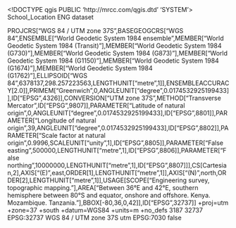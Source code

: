 <!DOCTYPE qgis PUBLIC 'http://mrcc.com/qgis.dtd' 'SYSTEM'>
<qgis version="3.20.3-Odense">
  <identifier>School_Location</identifier>
  <parentidentifier></parentidentifier>
  <language>ENG</language>
  <type>dataset</type>
  <title>School_Location</title>
  <abstract></abstract>
  <links/>
  <fees></fees>
  <encoding></encoding>
  <crs>
    <spatialrefsys>
      <wkt>PROJCRS["WGS 84 / UTM zone 37S",BASEGEOGCRS["WGS 84",ENSEMBLE["World Geodetic System 1984 ensemble",MEMBER["World Geodetic System 1984 (Transit)"],MEMBER["World Geodetic System 1984 (G730)"],MEMBER["World Geodetic System 1984 (G873)"],MEMBER["World Geodetic System 1984 (G1150)"],MEMBER["World Geodetic System 1984 (G1674)"],MEMBER["World Geodetic System 1984 (G1762)"],ELLIPSOID["WGS 84",6378137,298.257223563,LENGTHUNIT["metre",1]],ENSEMBLEACCURACY[2.0]],PRIMEM["Greenwich",0,ANGLEUNIT["degree",0.0174532925199433]],ID["EPSG",4326]],CONVERSION["UTM zone 37S",METHOD["Transverse Mercator",ID["EPSG",9807]],PARAMETER["Latitude of natural origin",0,ANGLEUNIT["degree",0.0174532925199433],ID["EPSG",8801]],PARAMETER["Longitude of natural origin",39,ANGLEUNIT["degree",0.0174532925199433],ID["EPSG",8802]],PARAMETER["Scale factor at natural origin",0.9996,SCALEUNIT["unity",1],ID["EPSG",8805]],PARAMETER["False easting",500000,LENGTHUNIT["metre",1],ID["EPSG",8806]],PARAMETER["False northing",10000000,LENGTHUNIT["metre",1],ID["EPSG",8807]]],CS[Cartesian,2],AXIS["(E)",east,ORDER[1],LENGTHUNIT["metre",1]],AXIS["(N)",north,ORDER[2],LENGTHUNIT["metre",1]],USAGE[SCOPE["Engineering survey, topographic mapping."],AREA["Between 36°E and 42°E, southern hemisphere between 80°S and equator, onshore and offshore. Kenya. Mozambique. Tanzania."],BBOX[-80,36,0,42]],ID["EPSG",32737]]</wkt>
      <proj4>+proj=utm +zone=37 +south +datum=WGS84 +units=m +no_defs</proj4>
      <srsid>3187</srsid>
      <srid>32737</srid>
      <authid>EPSG:32737</authid>
      <description>WGS 84 / UTM zone 37S</description>
      <projectionacronym>utm</projectionacronym>
      <ellipsoidacronym>EPSG:7030</ellipsoidacronym>
      <geographicflag>false</geographicflag>
    </spatialrefsys>
  </crs>
  <extent/>
</qgis>
